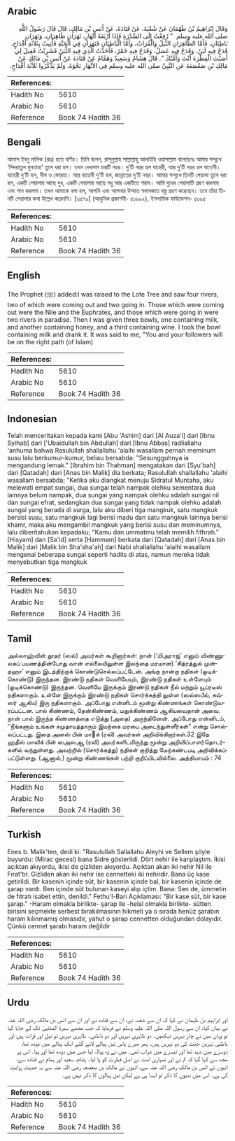 ## Arabic


<div dir="rtl" lang="ar" style={{fontSize:'larger',backgroundColor:'#f8f9fa',padding:20}}>
وَقَالَ إِبْرَاهِيمُ بْنُ طَهْمَانَ عَنْ شُعْبَةَ، عَنْ قَتَادَةَ، عَنْ أَنَسِ بْنِ مَالِكٍ، قَالَ قَالَ رَسُولُ اللَّهِ صلى الله عليه وسلم ‏ "‏ رُفِعْتُ إِلَى السِّدْرَةِ فَإِذَا أَرْبَعَةُ أَنْهَارٍ، نَهَرَانِ ظَاهِرَانِ، وَنَهَرَانِ بَاطِنَانِ، فَأَمَّا الظَّاهِرَانِ النِّيلُ وَالْفُرَاتُ، وَأَمَّا الْبَاطِنَانِ فَنَهَرَانِ فِي الْجَنَّةِ فَأُتِيتُ بِثَلاَثَةِ أَقْدَاحٍ، قَدَحٌ فِيهِ لَبَنٌ، وَقَدَحٌ فِيهِ عَسَلٌ، وَقَدَحٌ فِيهِ خَمْرٌ، فَأَخَذْتُ الَّذِي فِيهِ اللَّبَنُ فَشَرِبْتُ فَقِيلَ لِي أَصَبْتَ الْفِطْرَةَ أَنْتَ وَأُمَّتُكَ ‏"‏‏.‏ قَالَ هِشَامٌ وَسَعِيدٌ وَهَمَّامٌ عَنْ قَتَادَةَ عَنْ أَنَسِ بْنِ مَالِكٍ عَنْ مَالِكِ بْنِ صَعْصَعَةَ عَنِ النَّبِيِّ صلى الله عليه وسلم فِي الأَنْهَارِ نَحْوَهُ، وَلَمْ يَذْكُرُوا ثَلاَثَةَ أَقْدَاحٍ‏.‏
</div>
<div style={{backgroundColor:'#f8f9fa',padding:20, marginBottom: 10}}><table> <thead> <tr> <th>References:</th> <th></th> </tr> </thead> <tbody><tr><td>Hadith No</td><td>5610</td></tr><tr><td>Arabic No</td><td>5610</td></tr><tr><td>Reference</td><td>Book 74 Hadith 36</td></tr></tbody></table></div>

## Bengali


<div dir="ltr" lang="bn" style={{fontSize:'larger',backgroundColor:'#f8f9fa',padding:20}}>
আনাস ইবনু মালিক (রাঃ) হতে বর্ণিত। তিনি বলেন, রাসূলুল্লাহ সাল্লাল্লাহু আলাইহি ওয়াসাল্লাম বলেছেনঃ আমার সম্মুখে ‘সিদরাতুল মুনতাহা’ তুলে ধরা হল। তখন দেখলাম চারটি নহর। দু’টি নহর হল যাহেরী, আর দু’টি নহর হল বাতেনী। যাহেরী দু’টি হল, নীল ও ফোরাত। আর বাতেনী দু’টি হল, জান্নাতের দু’টি নহর। আমার সম্মুখে তিনটি পেয়ালা তুলে ধরা হল, একটি পেয়ালায় আছে দুধ, একটি পেয়ালায় আছে মধু আর একটিতে শরাব। আমি দুধের পেয়ালাটি গ্রহণ করলাম এবং পান করলাম। তখন আমাকে বলা হল, আপনি এবং আপনার উম্মাত স্বভাবজাত বস্ত্ত গ্রহণ করেছেন। তবে তাঁরা তিনটি পেয়ালার কথা উল্লেখ করেননি। [৩৫৭০] (আধুনিক প্রকাশনী- ৫১৯৯২), ইসলামিক ফাউন্ডেশন- ৫০৯৫
</div>
<div style={{backgroundColor:'#f8f9fa',padding:20, marginBottom: 10}}><table> <thead> <tr> <th>References:</th> <th></th> </tr> </thead> <tbody><tr><td>Hadith No</td><td>5610</td></tr><tr><td>Arabic No</td><td>5610</td></tr><tr><td>Reference</td><td>Book 74 Hadith 36</td></tr></tbody></table></div>

## English


<div dir="ltr" lang="en" style={{fontSize:'larger',backgroundColor:'#f8f9fa',padding:20}}>
The Prophet (ﷺ) added:I was raised to the Lote Tree and saw four rivers, two of which were coming out and two going in. Those which were coming out were the Nile and the Euphrates, and those which were going in were two rivers in paradise. Then I was given three bowls, one containing milk, and another containing honey, and a third containing wine. I took the bowl containing milk and drank it. It was said to me, "You and your followers will be on the right path (of Islam)
</div>
<div style={{backgroundColor:'#f8f9fa',padding:20, marginBottom: 10}}><table> <thead> <tr> <th>References:</th> <th></th> </tr> </thead> <tbody><tr><td>Hadith No</td><td>5610</td></tr><tr><td>Arabic No</td><td>5610</td></tr><tr><td>Reference</td><td>Book 74 Hadith 36</td></tr></tbody></table></div>

## Indonesian


<div dir="ltr" lang="id" style={{fontSize:'larger',backgroundColor:'#f8f9fa',padding:20}}>
Telah menceritakan kepada kami [Abu 'Ashim] dari [Al Auza'i] dari [Ibnu Syihab] dari ['Ubaidullah bin Abdullah] dari [Ibnu Abbas] radliallahu 'anhuma bahwa Rasulullah shallallahu 'alaihi wasallam pernah meminum susu lalu berkumur-kumur, beliau bersabda: "Sesungguhnya ia mengandung lemak." [Ibrahim bin Thahman] mengatakan dari [Syu'bah] dari [Qatadah] dari [Anas bin Malik] dia berkata; Rasulullah shallallahu 'alaihi wasallam bersabda; "Ketika aku diangkat menuju Sidratul Muntaha, aku melewati empat sungai, dua sungai telah nampak olehku sementara dua lainnya belum nampak, dua sungai yang nampak olehku adalah sungai nil dan sungai efrat, sedangkan dua sungai yang tidak nampak olehku adalah sungai yang berada di surga, lalu aku diberi tiga mangkuk, satu mangkuk bersisi susu, satu mangkuk lagi berisi madu dan satu mangkuk lainnya berisi khamr, maka aku mengambil mangkuk yang berisi susu dan meminumnya, lalu diberitahukan kepadaku; "Kamu dan ummatmu telah memilih fithrah." [Hisyam] dan [Sa'id] serta [Hammam] berkata dari [Qatadah] dari [Anas bin Malik] dari [Malik bin Sha'sha'ah] dari Nabi shallallahu 'alaihi wasallam mengenai beberapa sungai seperti hadits di atas, namun mereka tidak menyebutkan tiga mangkuk
</div>
<div style={{backgroundColor:'#f8f9fa',padding:20, marginBottom: 10}}><table> <thead> <tr> <th>References:</th> <th></th> </tr> </thead> <tbody><tr><td>Hadith No</td><td>5610</td></tr><tr><td>Arabic No</td><td>5610</td></tr><tr><td>Reference</td><td>Book 74 Hadith 36</td></tr></tbody></table></div>

## Tamil


<div dir="ltr" lang="ta" style={{fontSize:'larger',backgroundColor:'#f8f9fa',padding:20}}>
அல்லாஹ்வின் தூதர் (ஸல்) அவர்கள் கூறினார்கள்: நான் (‘மிஅராஜ்’ எனும் விண்ணுலகப் பயணத்தின்போது வான் எல்லையிலுள்ள இலந்தை மரமான) ‘சித்ரத்துல் முன்தஹா’ எனும் இடத்திற்குக் கொண்டுசெல்லப்பட்டேன். அங்கு நான்கு நதிகள் (ஓடிக்கொண்டு) இருந்தன. இரண்டு நதிகள் வெளியேயும், இரண்டு நதிகள் உள்ளேயும் (ஓடிக்கொண்டு) இருந்தன. வெளியே இருக்கும் இரண்டு நதிகள் நீல் மற்றும் யூப்ரடீஸ் நதிகளாகும். உள்ளே இருக்கும் இரண்டு நதிகள் சொர்க்கத்தி லுள்ள (ஸல்ஸபீல், கவ்ஸர் ஆகிய) இரு நதிகளாகும். அப்போது என்னிடம் மூன்று கிண்ணங்கள் கொண்டுவரப்பட்டன. பால் கிண்ணம், தேன்கிண்ணம், மதுக்கிண்ணம் ஆகியவைதான் அவை. நான் பால் இருந்த கிண்ணத்தை எடுத்து (அதை) அருந்தினேன். அப்போது என்னிடம், ‘‘நீங்களும் உங்கள் சமுதாயத்தாரும் இயற்கை மரபை அடைந்துள்ளீர்கள்” என்று சொல்லப்பட்டது. இதை அனஸ் பின் மாக் (ரலி) அவர்கள் அறிவிக்கிறார்கள்.32 இதே ஹதீஸ் மாலிக் பின் ஸஅஸஆ (ரலி) அவர்களிடமிருந்து மூன்று அறிவிப்பாளர்தொடர்களில் வந்துள்ளது. அவற்றில் (சொர்க்கத்து) நதிகள் குறித்து மேற்கண்டபடி அறிவிக்கப்பட்டுள்ளது. (ஆனால்,) மூன்று கிண்ணங்கள் பற்றி குறிப்பிடவில்லை. அத்தியாயம் : 74
</div>
<div style={{backgroundColor:'#f8f9fa',padding:20, marginBottom: 10}}><table> <thead> <tr> <th>References:</th> <th></th> </tr> </thead> <tbody><tr><td>Hadith No</td><td>5610</td></tr><tr><td>Arabic No</td><td>5610</td></tr><tr><td>Reference</td><td>Book 74 Hadith 36</td></tr></tbody></table></div>

## Turkish


<div dir="ltr" lang="tr" style={{fontSize:'larger',backgroundColor:'#f8f9fa',padding:20}}>
Enes b. Malik'ten, dedi ki: "Rasulullah Sallallahu Aleyhi ve Sellem şöyle buyurdu: (Mirac gecesi) bana Sidre gösterildi. Dört nehir ile karşılaştım. İkisi açıktan akıyordu, ikisi de gizliden akıyordu. Açıktan akan iki nehir Nil ile Fırat'tır. Gizliden akan iki nehir ise cennetteki iki nehirdir. Bana üç kase getirildi. Bir kasenin içinde süt, bir kasenin içinde bal, bir kasenin içinde de şarap vardı. Ben içinde süt bulunan kaseyi alıp içtim. Bana: Sen de, ümmetin de fıtratı isabet ettin, denildi." Fethu'l-Bari Açıklaması: "Bir kase süt, bir kase şarap." -Haram olmakla birlikte- şarap ile -helal olmakla birlikte- sütten birisini seçmekte serbest bırakılmasının hikmeti ya o sırada henüz şarabın haram kılınmamış olmasıdır, yahut o şarap cennetten olduğundan dolayıdır. Çünkü cennet şarabı haram değildir
</div>
<div style={{backgroundColor:'#f8f9fa',padding:20, marginBottom: 10}}><table> <thead> <tr> <th>References:</th> <th></th> </tr> </thead> <tbody><tr><td>Hadith No</td><td>5610</td></tr><tr><td>Arabic No</td><td>5610</td></tr><tr><td>Reference</td><td>Book 74 Hadith 36</td></tr></tbody></table></div>

## Urdu


<div dir="rtl" lang="ur" style={{fontSize:'larger',backgroundColor:'#f8f9fa',padding:20}}>
اور ابراہیم بن طہمان نے کہا کہ ان سے شعبہ نے، ان سے قتادہ نے اور ان سے انس بن مالک رضی اللہ عنہ نے بیان کیا، ان سے رسول اللہ صلی اللہ علیہ وسلم نے فرمایا کہ جب مجھے سدرۃ المنتہیٰ تک لے جایا گیا تو وہاں میں نے چار نہریں دیکھیں۔ دو ظاہری نہریں اور دو باطنی۔ ظاہری نہریں تو نیل اور فرات ہیں اور باطنی نہریں جنت کی دو نہریں ہیں۔ پھر میرے پاس تین پیالے لائے گئے ایک پیالے میں دودھ تھا، دوسرے میں شہد تھا اور تیسرے میں شراب تھی۔ میں نے وہ پیالہ لیا جس میں دودھ تھا اور پیا۔ اس پر مجھ سے کہا گیا کہ تم نے اور تمہاری امت نے اصل فطرت کو پا لیا۔ ہشام، سعید اور ہمام نے قتادہ سے، انہوں نے انس بن مالک رضی اللہ عنہ سے، انہوں نے مالک بن صعصعہ رضی اللہ عنہ سے یہ حدیث روایت کی ہے۔ اس میں ندیوں کا ذکر تو ایسا ہی ہے لیکن تین پیالوں کا ذکر نہیں ہے۔
</div>
<div style={{backgroundColor:'#f8f9fa',padding:20, marginBottom: 10}}><table> <thead> <tr> <th>References:</th> <th></th> </tr> </thead> <tbody><tr><td>Hadith No</td><td>5610</td></tr><tr><td>Arabic No</td><td>5610</td></tr><tr><td>Reference</td><td>Book 74 Hadith 36</td></tr></tbody></table></div>
